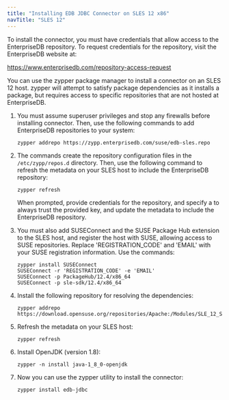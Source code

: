 ```yaml
---
title: "Installing EDB JDBC Connector on SLES 12 x86"
navTitle: "SLES 12"
---
```


To install the connector, you must have credentials that allow access to the EnterpriseDB repository. To request credentials for the repository, visit the EnterpriseDB website at:

<https://www.enterprisedb.com/repository-access-request>

You can use the zypper package manager to install a connector on an SLES 12 host. zypper will attempt to satisfy package dependencies as it installs a package, but requires access to specific repositories that are not hosted at EnterpriseDB.

1.  You must assume superuser privileges and stop any firewalls before installing connector. Then, use the following commands to add EnterpriseDB repositories to your system:

    ```text
    zypper addrepo https://zypp.enterprisedb.com/suse/edb-sles.repo
    ```

2.  The commands create the repository configuration files in the `/etc/zypp/repos.d` directory. Then, use the following command to refresh the metadata on your SLES host to include the EnterpriseDB repository:

    ```text
    zypper refresh
    ```

    When prompted, provide credentials for the repository, and specify a to always trust the provided key, and update the metadata to include the EnterpriseDB repository.

3.  You must also add SUSEConnect and the SUSE Package Hub extension to the SLES host, and register the host with SUSE, allowing access to SUSE repositories. Replace 'REGISTRATION_CODE' and 'EMAIL' with your SUSE registration information. Use the commands:

    ```text
    zypper install SUSEConnect
    SUSEConnect -r 'REGISTRATION_CODE' -e 'EMAIL'
    SUSEConnect -p PackageHub/12.4/x86_64
    SUSEConnect -p sle-sdk/12.4/x86_64
    ```

4.  Install the following repository for resolving the dependencies:

    ```text
    zypper addrepo https://download.opensuse.org/repositories/Apache:/Modules/SLE_12_SP4/Apache:Modules.repo
    ```

5.  Refresh the metadata on your SLES host:
    ```text
    zypper refresh
    ```

6. Install OpenJDK (version 1.8):

    ```text
    zypper -n install java-1_8_0-openjdk
    ```

7.  Now you can use the zypper utility to install the connector:

    ```text
    zypper install edb-jdbc
    ```

